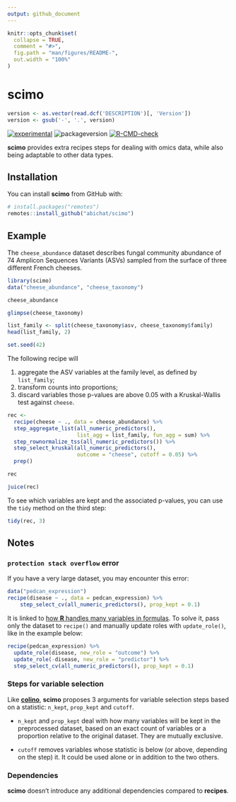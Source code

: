 ```yaml
---
output: github_document
---
```


<!-- README.md is generated from README.Rmd. Please edit that file -->

```r
knitr::opts_chunk$set(
  collapse = TRUE,
  comment = "#>",
  fig.path = "man/figures/README-",
  out.width = "100%"
)
```

# scimo

```r
version <- as.vector(read.dcf('DESCRIPTION')[, 'Version'])
version <- gsub('-', '.', version)
```

<!-- badges: start -->
[![experimental](https://img.shields.io/badge/lifecycle-experimental-orange.svg)](https://lifecycle.r-lib.org/articles/stages.html#experimental)
![packageversion](https://img.shields.io/badge/version-`r version`-orange.svg)
[![R-CMD-check](https://github.com/abichat/scimo/actions/workflows/R-CMD-check.yaml/badge.svg)](https://github.com/abichat/scimo/actions/workflows/R-CMD-check.yaml)
<!-- badges: end -->

**scimo** provides extra recipes steps for dealing with omics data, while also being adaptable to other data types.


## Installation

You can install **scimo** from GitHub with:

``` r
# install.packages("remotes")
remotes::install_github("abichat/scimo")
```

## Example

The `cheese_abundance` dataset describes fungal community abundance of 74 Amplicon Sequences Variants (ASVs) sampled from the surface of three different French cheeses.

```r
library(scimo)
data("cheese_abundance", "cheese_taxonomy")

cheese_abundance

glimpse(cheese_taxonomy)
```

```r
list_family <- split(cheese_taxonomy$asv, cheese_taxonomy$family)
head(list_family, 2)
```

```r
set.seed(42)
```

The following recipe will 

1. aggregate the ASV variables at the family level, as defined by `list_family`;
2. transform counts into proportions;
3. discard variables those p-values are above 0.05 with a Kruskal-Wallis test against `cheese`.


```r
rec <-
  recipe(cheese ~ ., data = cheese_abundance) %>% 
  step_aggregate_list(all_numeric_predictors(),
                      list_agg = list_family, fun_agg = sum) %>%
  step_rownormalize_tss(all_numeric_predictors()) %>% 
  step_select_kruskal(all_numeric_predictors(), 
                      outcome = "cheese", cutoff = 0.05) %>%
  prep()

rec

juice(rec)
```

To see which variables are kept and the associated p-values, you can use the `tidy` method on the third step:

```r
tidy(rec, 3)
```


## Notes

### `protection stack overflow` error

If you have a very large dataset, you may encounter this error: 

```r
data("pedcan_expression")
recipe(disease ~ ., data = pedcan_expression) %>% 
    step_select_cv(all_numeric_predictors(), prop_kept = 0.1) 
```

It is linked to [how **R** handles many variables in formulas](https://github.com/tidymodels/recipes/issues/467). To solve it, pass only the dataset to `recipe()` and manually update roles with `update_role()`, like in the example below:

```r
recipe(pedcan_expression) %>% 
  update_role(disease, new_role = "outcome") %>% 
  update_role(-disease, new_role = "predictor") %>% 
  step_select_cv(all_numeric_predictors(), prop_kept = 0.1) 
```


### Steps for variable selection

Like [**colino**](https://github.com/stevenpawley/colino), **scimo** proposes 3 arguments for variable selection steps based on a statistic: `n_kept`, `prop_kept` and `cutoff`.

* `n_kept` and `prop_kept` deal with how many variables will be kept in the preprocessed dataset, based on an exact count of variables or a proportion relative to the original dataset. They are mutually exclusive.

* `cutoff` removes variables whose statistic is below (or above, depending on the step) it. It could be used alone or in addition to the two others. 

### Dependencies

**scimo** doesn't introduce any additional dependencies compared to **recipes**.

